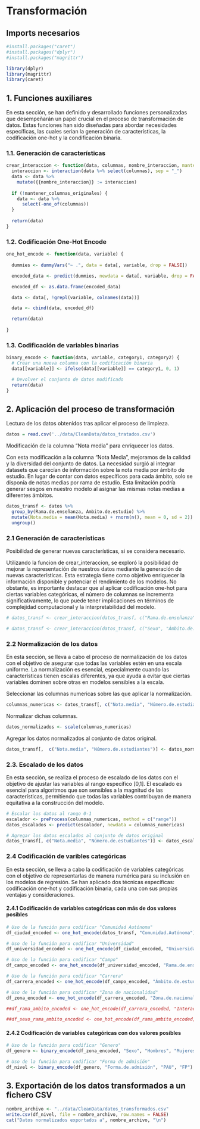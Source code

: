 # Transformación

## Imports necesarios

```r
#install.packages("caret")
#install.packages("dplyr")
#install.packages("magrittr")
```

```r
library(dplyr)
library(magrittr)
library(caret)
```

## 1. Funciones auxiliares

En esta sección, se han definido y desarrollado funciones personalizadas que desempeñarán un papel crucial en el proceso de transformación de datos. Estas funciones han sido diseñadas para abordar necesidades específicas, las cuales serian la generación de características, la codificación one-hot y la condificación binaria.

### 1.1. Generación de características

```r
crear_interaccion <- function(data, columnas, nombre_interaccion, mantener_columnas_originales = FALSE) {
  interaccion <- interaction(data %>% select(columnas), sep = "_")
  data <- data %>%
    mutate({{nombre_interaccion}} := interaccion)
  
  if (!mantener_columnas_originales) {
    data <- data %>%
      select(-one_of(columnas))
  }
  
  return(data)
}
```

### 1.2. Codificación One-Hot Encode

```r

one_hot_encode <- function(data, variable) {
  
  dummies <- dummyVars("~ .", data = data[, variable, drop = FALSE])

  encoded_data <- predict(dummies, newdata = data[, variable, drop = FALSE])

  encoded_df <- as.data.frame(encoded_data)

  data <- data[, !grepl(variable, colnames(data))]

  data <- cbind(data, encoded_df)

  return(data)
  
}
```

### 1.3. Codificación de variables binarias

```r

binary_encode <- function(data, variable, category1, category2) {
  # Crear una nueva columna con la codificación binaria
  data[[variable]] <- ifelse(data[[variable]] == category1, 0, 1)

  # Devolver el conjunto de datos modificado
  return(data)
}
```

## 2. Aplicación del proceso de transformación

Lectura de los datos obtenidos tras aplicar el proceso de limpieza.

```r
datos = read.csv('../data/CleanData/datos_tratados.csv')
```

Modificación de la columna "Nota media" para enriquecer los datos.

Con esta modificación a la columna "Nota Media", mejoramos de la calidad y la diversidad del conjunto de datos. La necesidad surgió al integrar datasets que carecían de información sobre la nota media por ámbito de estudio. En lugar de contar con datos específicos para cada ámbito, solo se disponía de notas medias por rama de estudio. Esta limitación podría generar sesgos en nuestro modelo al asignar las mismas notas medias a diferentes ámbitos.

```r
datos_transf <- datos %>%
  group_by(Rama.de.enseñanza, Ámbito.de.estudio) %>%
  mutate(Nota.media = mean(Nota.media) + rnorm(n(), mean = 0, sd = 2)) %>%
  ungroup()
```

### 2.1 Generación de características

Posibilidad de generar nuevas características, si se considera necesario.

Utilizando la funcion de crear_interaccion, se exploró la posibilidad de mejorar la representación de nuestros datos mediante la generación de nuevas características. Esta estrategia tiene como objetivo enriquecer la información disponible y potenciar el rendimiento de los modelos. No obstante, es importante destacar que al aplicar codificación one-hot para ciertas variables categóricas, el número de columnas se incrementa significativamente, lo que puede tener implicaciones en términos de complejidad computacional y la interpretabilidad del modelo.

```r
# datos_transf <- crear_interaccion(datos_transf, c("Rama.de.enseñanza", "Ámbito.de.estudio"), Interaccion_Rama_Ambito, TRUE)

# datos_transf <- crear_interaccion(datos_transf, c("Sexo", "Ámbito.de.estudio","Rama.de.enseñanza"), Interaccion_Sexo_Rama_Ambito, TRUE)
```

### 2.2 Normalización de los datos

En esta sección, se lleva a cabo el proceso de normalización de los datos con el objetivo de asegurar que todas las variables estén en una escala uniforme. La normalización es esencial, especialmente cuando las características tienen escalas diferentes, ya que ayuda a evitar que ciertas variables dominen sobre otras en modelos sensibles a la escala.

Seleccionar las columnas numericas sobre las que aplicar la normalización.

```r

columnas_numericas <- datos_transf[, c("Nota.media", "Número.de.estudiantes")]
```

Normalizar dichas columnas.

```r

datos_normalizados <- scale(columnas_numericas)
```

Agregar los datos normalizados al conjunto de datos original.

```r

datos_transf[,  c("Nota.media", "Número.de.estudiantes")] <- datos_normalizados
```

### 2.3. Escalado de los datos

En esta sección, se realiza el proceso de escalado de los datos con el objetivo de ajustar las variables al rango específico [0,1]. El escalado es esencial para algoritmos que son sensibles a la magnitud de las características, permitiendo que todas las variables contribuyan de manera equitativa a la construcción del modelo.

```r
# Escalar los datos al rango 0-1
escalador <- preProcess(columnas_numericas, method = c("range"))
datos_escalados <- predict(escalador, newdata = columnas_numericas)

# Agregar los datos escalados al conjunto de datos original
datos_transf[, c("Nota.media", "Número.de.estudiantes")] <- datos_escalados
```

### 2.4 Codificación de varibles categóricas

En esta sección, se lleva a cabo la codificación de variables categóricas con el objetivo de representarlas de manera numérica para su inclusión en los modelos de regresión. Se han aplicado dos técnicas específicas: codificación one-hot y codificación binaria, cada una con sus propias ventajas y consideraciones.

#### 2.4.1 Codificación de variables categóricas con más de dos valores posibles

```r

# Uso de la función para codificar "Comunidad Autónoma"
df_ciudad_encoded <- one_hot_encode(datos_transf, "Comunidad.Autónoma")
```

```r
# Uso de la función para codificar "Universidad"
df_universidad_encoded <- one_hot_encode(df_ciudad_encoded, "Universidad")
```

```r

# Uso de la función para codificar "Campo"
df_campo_encoded <- one_hot_encode(df_universidad_encoded, "Rama.de.enseñanza")
```

```r
# Uso de la función para codificar "Carrera"
df_carrera_encoded <- one_hot_encode(df_campo_encoded, "Ámbito.de.estudio")
```

```r
# Uso de la función para codificar "Zona de nacionalidad"
df_zona_encoded <- one_hot_encode(df_carrera_encoded, "Zona.de.nacionalidad")
```

```r
##df_rama_ambito_encoded <- one_hot_encode(df_carrera_encoded, "Interaccion_Rama_Ambito")
```

```r
##df_sexo_rama_ambito_encoded <- one_hot_encode(df_rama_ambito_encoded, "Interaccion_Sexo_Rama_Ambito")
```

#### 2.4.2 Codificación de variables categóricas con dos valores posibles

```r
# Uso de la función para codificar "Genero"
df_genero <- binary_encode(df_zona_encoded, "Sexo", "Hombres", "Mujeres")
```

```r

# Uso de la función para codificar "Forma de admisión"
df_nivel <- binary_encode(df_genero, "Forma.de.admisión", "PAU", "FP")
```

## 3. Exportación de los datos transformados a un fichero CSV

```r

nombre_archivo <- "../data/CleanData/datos_transformados.csv"
write.csv(df_nivel, file = nombre_archivo, row.names = FALSE)
cat("Datos normalizados exportados a", nombre_archivo, "\n")

```

